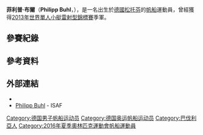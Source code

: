 {{MedalTableTop|Philipp Buhl.jpg|220px|菲利普·布爾（左）}}
{{MedalSport | 男子[[帆船|帆船]] }}
{{MedalCountry | {{GER}} }}
{{Medal|Competition|[[世界單人小艇雷射型錦標賽|世界錦標賽]]}}
{{MedalBronze | [[2013年世界單人小艇雷射型錦標賽|2013年 艾穆薩納]] | 單人小艇雷射型 }}
{{Medal|Competition|[[歐洲單人小艇雷射型錦標賽|歐洲錦標賽]]}}
{{MedalGold | [[2012年歐洲單人小艇雷射型錦標賽|2012年 烏爾坦]] | 單人小艇雷射型 }}
{{Medal|Competition|[[世界青年帆船錦標賽|世界青年錦標賽]]}}
{{MedalBronze | [[2007年世界青年帆船錦標賽|2007年 京士頓]] | 單人小艇雷射型 }}
{{MedalBottom}}
'''菲利普·布爾'''（'''Philipp Buhl'''，{{bd|1989年|12月19日|catIdx=Buhl, Philipp}}），是一名出生於[[德國|德國]][[松托芬|松托芬]]的[[帆船|帆船]]運動員，曾經獲得[[2013年世界單人小艇雷射型錦標賽|2013年世界單人小艇雷射型錦標賽]]季軍。

== 參賽紀錄 ==

== 參考資料 ==
{{Reflist}}

== 外部連結 ==
* {{Official|http://www.philipp-buhl.de/}}
* [http://www.sailing.org/biog.php?memberid=61402 Philipp Buhl] - ISAF

{{DEFAULTSORT:Buhl, Philipp}}
[[Category:德国男子帆船运动员|Category:德国男子帆船运动员]]
[[Category:德国奥运帆船运动员|Category:德国奥运帆船运动员]]
[[Category:巴伐利亞人|Category:巴伐利亞人]]
[[Category:2016年夏季奧林匹克運動會帆船運動員|Category:2016年夏季奧林匹克運動會帆船運動員]]